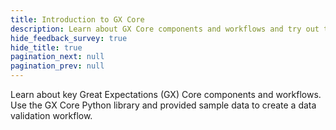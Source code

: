 ```yaml
---
title: Introduction to GX Core
description: Learn about GX Core components and workflows and try out the GX Core Python library.
hide_feedback_survey: true
hide_title: true
pagination_next: null
pagination_prev: null
---
```



<OverviewCard title={frontMatter.title}>
  Learn about key Great Expectations (GX) Core components and workflows. Use the GX Core Python library and provided sample data to create a data validation workflow.
  <GXCoreVideoSnippet/>
</OverviewCard>

<LinkCardGrid>

  <LinkCard 
    topIcon 
    label="GX Core overview"
    description="Learn about GX Core components and workflows."
    to="/core/introduction/gx_overview" 
    icon="/img/overview_icon.svg" 
  />

  <LinkCard 
    topIcon 
    label="Try GX Core"
    description="Walk through example GX Core workflows using sample data."
    to="/core/introduction/try_gx" 
    icon="/img/workflow_icon.svg" 
  />

</LinkCardGrid>